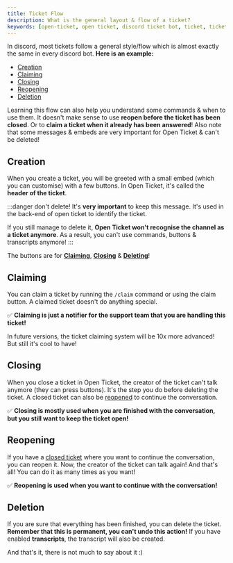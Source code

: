```yaml
---
title: Ticket Flow
description: What is the general layout & flow of a ticket?
keywords: [open-ticket, open ticket, discord ticket bot, ticket, ticket flow, flow, claim, ticket claiming]
---
```

<head>
    <link rel="apple-touch-icon" href="/img/logo_vertical.png"/>
</head>

In discord, most tickets follow a general style/flow which is almost exactly the same in every discord bot.
**Here is an example:**
- [Creation](#creation)
- [Claiming](#claiming)
- [Closing](#closing)
- [Reopening](#reopening)
- [Deletion](#deletion)

Learning this flow can also help you understand some commands & when to use them.
It doesn't make sense to use **reopen before the ticket has been closed**.
Or to **claim a ticket when it already has been answered**!
Also note that some messages & embeds are very important for Open Ticket & can't be deleted!

## Creation
When you create a ticket, you will be greeted with a small embed (which you can customise) with a few buttons. In Open Ticket, it's called the **header of the ticket**.
<ScaleImage src="/img/docs-v3/core/firstmsg.png" alt="Image of ticket creation" size="60%"></ScaleImage>

:::danger don't delete!
It's <C color="red">**very important**</C> to keep this message. It's used in the back-end of open ticket to identify the ticket.

If you still manage to delete it, <C color="red">**Open Ticket won't recognise the channel as a ticket anymore**</C>. As a result, you can't use commands, buttons & transcripts anymore!
:::

The buttons are for **[Claiming](#claiming)**, **[Closing](#closing)** & **[Deleting](#deletion)**!

## Claiming
You can claim a ticket by running the `/claim` command or using the claim button.
A claimed ticket doesn't do anything special.

✅ **Claiming is just a notifier for the support team that you are handling this ticket!**

<ScaleImage src="/img/docs-v3/core/firstmsg_claimed.png" alt="Image of ticket claiming" size="60%"></ScaleImage>

In future versions, the ticket claiming system will be 10x more advanced! But still it's cool to have!

## Closing
When you close a ticket in Open Ticket, the creator of the ticket can't talk anymore (they can press buttons).
It's the step you do before deleting the ticket. A closed ticket can also be [reopened](#reopening) to continue the conversation.

✅ **Closing is mostly used when you are finished with the conversation, but you still want to keep the ticket open!**

<ScaleImage src="/img/docs-v3/commands/close.png" alt="Image of ticket closing" size="50%"></ScaleImage>

## Reopening
If you have a [closed ticket](#closing) where you want to continue the conversation, you can reopen it.
Now, the creator of the ticket can talk again! And that's all! You can do it as many times as you want!

✅ **Reopening is used when you want to continue with the conversation!**

<ScaleImage src="/img/docs-v3/commands/reopen.png" alt="Image of ticket reopening" size="50%"></ScaleImage>

## Deletion
If you are sure that everything has been finished, you can delete the ticket. <C color="red">**Remember that this is permanent, you can't undo this action!**</C>
If you have enabled <InlineLink isdoc="true" url="docs/system/transcripts">**transcripts**</InlineLink>, the transcript will also be created.

And that's it, there is not much to say about it :)
<ScaleImage src="/img/docs-v3/commands/delete.png" alt="Image of ticket deletion" size="50%"></ScaleImage>
